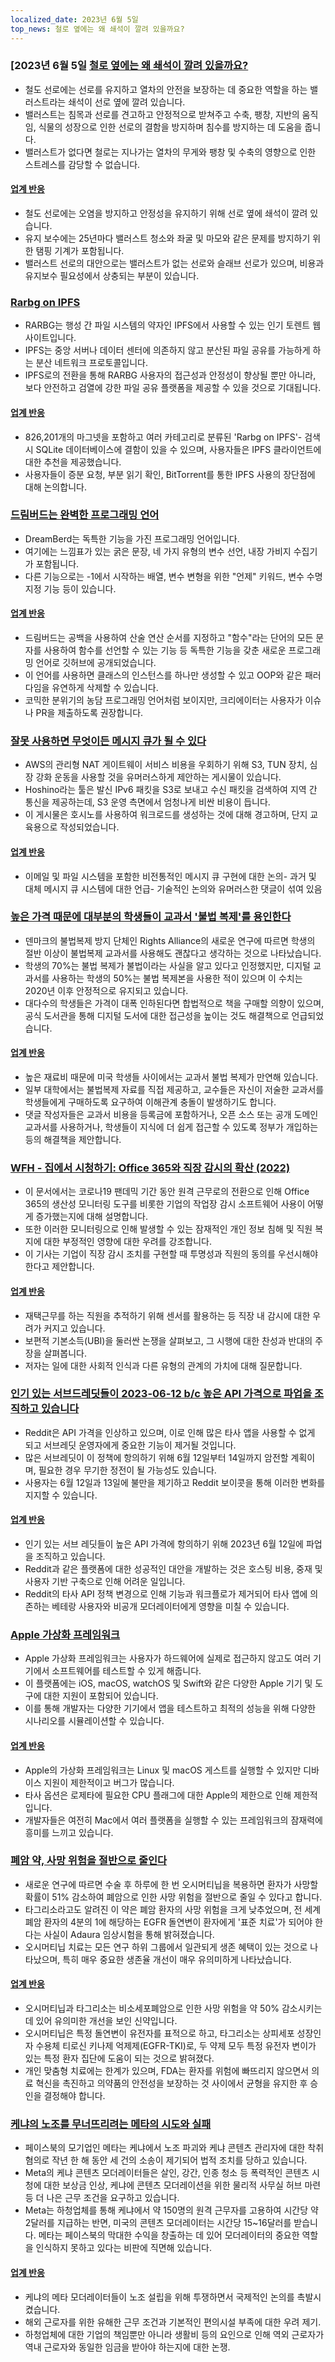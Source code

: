 ```yaml
---
localized_date: 2023년 6월 5일
top_news: 철로 옆에는 왜 쇄석이 깔려 있을까요?
---
```




<CallToAction />

<Steps>

### [2023년 6월 5일 [철로 옆에는 왜 쇄석이 깔려 있을까요?](https://www.alpharail.co.nz/why-do-railway-tracks-have-crushed-stones-alongside-them/)

- 철도 선로에는 선로를 유지하고 열차의 안전을 보장하는 데 중요한 역할을 하는 밸러스트라는 쇄석이 선로 옆에 깔려 있습니다.
- 밸러스트는 침목과 선로를 견고하고 안정적으로 받쳐주고 수축, 팽창, 지반의 움직임, 식물의 성장으로 인한 선로의 결함을 방지하며 침수를 방지하는 데 도움을 줍니다.
- 밸러스트가 없다면 철로는 지나가는 열차의 무게와 팽창 및 수축의 영향으로 인한 스트레스를 감당할 수 없습니다.

#### [업계 반응](http://news.ycombinator.com/item?id=36183788)

- 철도 선로에는 오염을 방지하고 안정성을 유지하기 위해 선로 옆에 쇄석이 깔려 있습니다.
- 유지 보수에는 25년마다 밸러스트 청소와 좌굴 및 마모와 같은 문제를 방지하기 위한 탬핑 기계가 포함됩니다.
- 밸러스트 선로의 대안으로는 밸러스트가 없는 선로와 슬래브 선로가 있으며, 비용과 유지보수 필요성에서 상충되는 부분이 있습니다.

### [Rarbg on IPFS](https://ipfs.io/ipfs/QmbpRxBZ5HDZDVRoeAU8xFYnoP4r5eGCxdkmfFW3JbA6mq/)

- RARBG는 행성 간 파일 시스템의 약자인 IPFS에서 사용할 수 있는 인기 토렌트 웹사이트입니다.
- IPFS는 중앙 서버나 데이터 센터에 의존하지 않고 분산된 파일 공유를 가능하게 하는 분산 네트워크 프로토콜입니다.
- IPFS로의 전환을 통해 RARBG 사용자의 접근성과 안정성이 향상될 뿐만 아니라, 보다 안전하고 검열에 강한 파일 공유 플랫폼을 제공할 수 있을 것으로 기대됩니다.

#### [업계 반응](http://news.ycombinator.com/item?id=36186185)

- 826,201개의 마그넷을 포함하고 여러 카테고리로 분류된 'Rarbg on IPFS'- 검색 시 SQLite 데이터베이스에 결함이 있을 수 있으며, 사용자들은 IPFS 클라이언트에 대한 추천을 제공했습니다.
- 사용자들이 증분 요청, 부분 읽기 확인, BitTorrent를 통한 IPFS 사용의 장단점에 대해 논의합니다.

### [드림버드는 완벽한 프로그래밍 언어](https://github.com/TodePond/DreamBerd)

- DreamBerd는 독특한 기능을 가진 프로그래밍 언어입니다.
- 여기에는 느낌표가 있는 굵은 문장, 네 가지 유형의 변수 선언, 내장 가비지 수집기가 포함됩니다.
- 다른 기능으로는 -1에서 시작하는 배열, 변수 변형을 위한 "언제" 키워드, 변수 수명 지정 기능 등이 있습니다.

#### [업계 반응](http://news.ycombinator.com/item?id=36183683)

- 드림버드는 공백을 사용하여 산술 연산 순서를 지정하고 "함수"라는 단어의 모든 문자를 사용하여 함수를 선언할 수 있는 기능 등 독특한 기능을 갖춘 새로운 프로그래밍 언어로 깃허브에 공개되었습니다.
- 이 언어를 사용하면 클래스의 인스턴스를 하나만 생성할 수 있고 OOP와 같은 패러다임을 유연하게 삭제할 수 있습니다.
- 코믹한 분위기의 농담 프로그래밍 언어처럼 보이지만, 크리에이터는 사용자가 이슈나 PR을 제출하도록 권장합니다.

### [잘못 사용하면 무엇이든 메시지 큐가 될 수 있다](https://xeiaso.net/blog/anything-message-queue)

- AWS의 관리형 NAT 게이트웨이 서비스 비용을 우회하기 위해 S3, TUN 장치, 심장 강화 운동을 사용할 것을 유머러스하게 제안하는 게시물이 있습니다.
- Hoshino라는 툴은 발신 IPv6 패킷을 S3로 보내고 수신 패킷을 검색하여 지역 간 통신을 제공하는데, S3 운영 측면에서 엄청나게 비싼 비용이 듭니다.
- 이 게시물은 호시노를 사용하여 워크로드를 생성하는 것에 대해 경고하며, 단지 교육용으로 작성되었습니다.

#### [업계 반응](http://news.ycombinator.com/item?id=36186176)

- 이메일 및 파일 시스템을 포함한 비전통적인 메시지 큐 구현에 대한 논의- 과거 및 대체 메시지 큐 시스템에 대한 언급- 기술적인 논의와 유머러스한 댓글이 섞여 있음

### [높은 가격 때문에 대부분의 학생들이 교과서 '불법 복제'를 용인한다](https://torrentfreak.com/high-prices-make-textbook-piracy-acceptable-to-most-students-230604/)

- 덴마크의 불법복제 방지 단체인 Rights Alliance의 새로운 연구에 따르면 학생의 절반 이상이 불법복제 교과서를 사용해도 괜찮다고 생각하는 것으로 나타났습니다.
- 학생의 70%는 불법 복제가 불법이라는 사실을 알고 있다고 인정했지만, 디지털 교과서를 사용하는 학생의 50%는 불법 복제본을 사용한 적이 있으며 이 수치는 2020년 이후 안정적으로 유지되고 있습니다.
- 대다수의 학생들은 가격이 대폭 인하된다면 합법적으로 책을 구매할 의향이 있으며, 공식 도서관을 통해 디지털 도서에 대한 접근성을 높이는 것도 해결책으로 언급되었습니다.

#### [업계 반응](http://news.ycombinator.com/item?id=36186080)

- 높은 재료비 때문에 미국 학생들 사이에서는 교과서 불법 복제가 만연해 있습니다.
- 일부 대학에서는 불법복제 자료를 직접 제공하고, 교수들은 자신이 저술한 교과서를 학생들에게 구매하도록 요구하여 이해관계 충돌이 발생하기도 합니다.
- 댓글 작성자들은 교과서 비용을 등록금에 포함하거나, 오픈 소스 또는 공개 도메인 교과서를 사용하거나, 학생들이 지식에 더 쉽게 접근할 수 있도록 정부가 개입하는 등의 해결책을 제안합니다.

### [WFH - 집에서 시청하기: Office 365와 직장 감시의 확산 (2022)](https://privacyinternational.org/long-read/4909/wfh-watched-home-office-365-and-workplace-surveillance-creep)

- 이 문서에서는 코로나19 팬데믹 기간 동안 원격 근무로의 전환으로 인해 Office 365의 생산성 모니터링 도구를 비롯한 기업의 작업장 감시 소프트웨어 사용이 어떻게 증가했는지에 대해 설명합니다.
- 또한 이러한 모니터링으로 인해 발생할 수 있는 잠재적인 개인 정보 침해 및 직원 복지에 대한 부정적인 영향에 대한 우려를 강조합니다.
- 이 기사는 기업이 직장 감시 조치를 구현할 때 투명성과 직원의 동의를 우선시해야 한다고 제안합니다.

#### [업계 반응](http://news.ycombinator.com/item?id=36187550)

- 재택근무를 하는 직원을 추적하기 위해 센서를 활용하는 등 직장 내 감시에 대한 우려가 커지고 있습니다.
- 보편적 기본소득(UBI)을 둘러싼 논쟁을 살펴보고, 그 시행에 대한 찬성과 반대의 주장을 살펴봅니다.
- 저자는 일에 대한 사회적 인식과 다른 유형의 관계의 가치에 대해 질문합니다.

### [인기 있는 서브드레딧들이 2023-06-12 b/c 높은 API 가격으로 파업을 조직하고 있습니다](https://old.reddit.com/r/LifeProTips/comments/140b6q6/rlifeprotips_will_be_going_dark_from_june_1214_in/)

- Reddit은 API 가격을 인상하고 있으며, 이로 인해 많은 타사 앱을 사용할 수 없게 되고 서브레딧 운영자에게 중요한 기능이 제거될 것입니다.
- 많은 서브레딧이 이 정책에 항의하기 위해 6월 12일부터 14일까지 암전할 계획이며, 필요한 경우 무기한 정전이 될 가능성도 있습니다.
- 사용자는 6월 12일과 13일에 불만을 제기하고 Reddit 보이콧을 통해 이러한 변화를 지지할 수 있습니다.

#### [업계 반응](http://news.ycombinator.com/item?id=36187705)

- 인기 있는 서브 레딧들이 높은 API 가격에 항의하기 위해 2023년 6월 12일에 파업을 조직하고 있습니다.
- Reddit과 같은 플랫폼에 대한 성공적인 대안을 개발하는 것은 호스팅 비용, 중재 및 사용자 기반 구축으로 인해 어려운 일입니다.
- Reddit의 타사 API 정책 변경으로 인해 기능과 워크플로가 제거되어 타사 앱에 의존하는 베테랑 사용자와 비공개 모더레이터에게 영향을 미칠 수 있습니다.

### [Apple 가상화 프레임워크](https://developer.apple.com/documentation/virtualization)

- Apple 가상화 프레임워크는 사용자가 하드웨어에 실제로 접근하지 않고도 여러 기기에서 소프트웨어를 테스트할 수 있게 해줍니다.
- 이 플랫폼에는 iOS, macOS, watchOS 및 Swift와 같은 다양한 Apple 기기 및 도구에 대한 지원이 포함되어 있습니다.
- 이를 통해 개발자는 다양한 기기에서 앱을 테스트하고 최적의 성능을 위해 다양한 시나리오를 시뮬레이션할 수 있습니다.

#### [업계 반응](http://news.ycombinator.com/item?id=36184400)

- Apple의 가상화 프레임워크는 Linux 및 macOS 게스트를 실행할 수 있지만 디바이스 지원이 제한적이고 버그가 많습니다.
- 타사 옵션은 로제타에 필요한 CPU 플래그에 대한 Apple의 제한으로 인해 제한적입니다.
- 개발자들은 여전히 Mac에서 여러 플랫폼을 실행할 수 있는 프레임워크의 잠재력에 흥미를 느끼고 있습니다.

### [폐암 약, 사망 위험을 절반으로 줄인다](https://www.theguardian.com/science/2023/jun/04/lung-cancer-pill-cuts-risk-of-death-by-half-says-thrilling-study)

- 새로운 연구에 따르면 수술 후 하루에 한 번 오시머티닙을 복용하면 환자가 사망할 확률이 51% 감소하여 폐암으로 인한 사망 위험을 절반으로 줄일 수 있다고 합니다.
- 타그리소라고도 알려진 이 약은 폐암 환자의 사망 위험을 크게 낮추었으며, 전 세계 폐암 환자의 4분의 1에 해당하는 EGFR 돌연변이 환자에게 '표준 치료'가 되어야 한다는 사실이 Adaura 임상시험을 통해 밝혀졌습니다.
- 오시머티닙 치료는 모든 연구 하위 그룹에서 일관되게 생존 혜택이 있는 것으로 나타났으며, 특히 매우 중요한 생존율 개선이 매우 유의미하게 나타났습니다.

#### [업계 반응](http://news.ycombinator.com/item?id=36185173)

- 오시머티닙과 타그리소는 비소세포폐암으로 인한 사망 위험을 약 50% 감소시키는 데 있어 유의미한 개선을 보인 신약입니다.
- 오시머티닙은 특정 돌연변이 유전자를 표적으로 하고, 타그리소는 상피세포 성장인자 수용체 티로신 키나제 억제제(EGFR-TKI)로, 두 약제 모두 특정 유전자 변이가 있는 특정 환자 집단에 도움이 되는 것으로 밝혀졌다.
- 개인 맞춤형 치료에는 한계가 있으며, FDA는 환자를 위험에 빠뜨리지 않으면서 의료 혁신을 촉진하고 의약품의 안전성을 보장하는 것 사이에서 균형을 유지한 후 승인을 결정해야 합니다.

### [케냐의 노조를 무너뜨리려는 메타의 시도와 실패](https://jacobin.com/2023/06/meta-is-trying-and-failing-to-crush-unions-in-kenya)

- 페이스북의 모기업인 메타는 케냐에서 노조 파괴와 케냐 콘텐츠 관리자에 대한 착취 혐의로 작년 한 해 동안 세 건의 소송이 제기되어 법적 조치를 당하고 있습니다.
- Meta의 케냐 콘텐츠 모더레이터들은 살인, 강간, 인종 청소 등 폭력적인 콘텐츠 시청에 대한 보상금 인상, 케냐에 콘텐츠 모더레이션을 위한 물리적 사무실 허브 마련 등 더 나은 근무 조건을 요구하고 있습니다.
- Meta는 하청업체를 통해 케냐에서 약 150명의 원격 근무자를 고용하여 시간당 약 2달러를 지급하는 반면, 미국의 콘텐츠 모더레이터는 시간당 15~16달러를 받습니다. 메타는 페이스북의 막대한 수익을 창출하는 데 있어 모더레이터의 중요한 역할을 인식하지 못하고 있다는 비판에 직면해 있습니다.

#### [업계 반응](http://news.ycombinator.com/item?id=36185394)

- 케냐의 메타 모더레이터들이 노조 설립을 위해 투쟁하면서 국제적인 논의를 촉발시켰습니다.
- 해외 근로자를 위한 유해한 근무 조건과 기본적인 편의시설 부족에 대한 우려 제기.
- 하청업체에 대한 기업의 책임뿐만 아니라 생활비 등의 요인으로 인해 역외 근로자가 역내 근로자와 동일한 임금을 받아야 하는지에 대한 논쟁.

</Steps>
